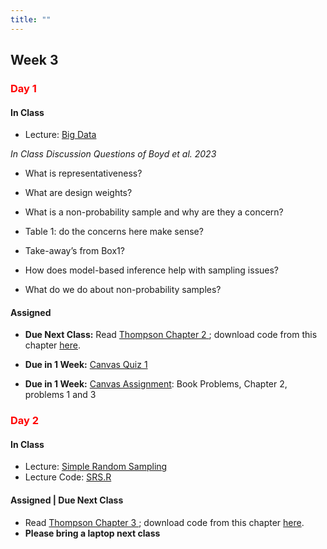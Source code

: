 ```yaml
---
title: ""
---
```


## Week 3

### [Day 1]{style="color:red;"}

#### **In Class**

- Lecture: <a href="/FW552/Bigdata.qmd">Big Data</a>

*In Class Discussion Questions of Boyd et al. 2023*

- What is representativeness?

- What are design weights?

- What is a non-probability sample and why are they a concern?

- Table 1: do the concerns here make sense?

- Take-away's from Box1?

- How does model-based inference help with sampling issues?

- What do we do about non-probability samples?


#### **Assigned**

- **Due Next Class:** Read <a href="/readings552/Sampling - 2012 - Thompson.pdf">Thompson Chapter 2 </a> ;  download code from this chapter [here](../classfiles552/ThompsonChapter2/ThompsonChapter2_ComputingNotes_Code.R).


- **Due in 1 Week:** [Canvas Quiz 1](https://colostate.instructure.com/courses/212614/quizzes/499475)
- **Due in 1 Week:** [Canvas Assignment](https://colostate.instructure.com/courses/212614/assignments/2803658): Book Problems, Chapter 2, problems 1 and 3 


### [Day 2]{style="color:red;"}

#### **In Class**

- Lecture: <a href="/FW552/SRS.qmd">Simple Random Sampling</a>
- Lecture Code: <a href="/FW552/SRS.R">SRS.R</a>

#### **Assigned | Due Next Class**

- Read <a href="/readings552/Sampling - 2012 - Thompson.pdf">Thompson Chapter 3 </a> ; download code from this chapter [here](../classfiles552/ThompsonChapter3/ThompsonChapter3_ComputingNotes_Code.R).
- **Please bring a laptop next class**
